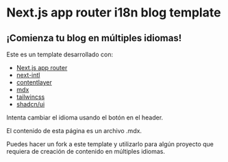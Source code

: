 # Next.js app router i18n blog template

## ¡Comienza tu blog en múltiples idiomas!

Este es un template desarrollado con:

- [Next.js app router](https://nextjs.org/)
- [next-intl](https://next-intl-docs.vercel.app/)
- [contentlayer](https://contentlayer.dev/)
- [mdx](https://mdxjs.com/docs/)
- [tailwincss](https://tailwindcss.com/)
- [shadcn/ui](https://ui.shadcn.com/)

Intenta cambiar el idioma usando el botón en el header.

El contenido de esta página es un archivo .mdx.

Puedes hacer un fork a este template y utilizarlo para algún proyecto que requiera de creación de contenido en múltiples idiomas.
